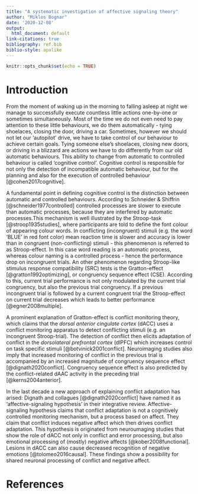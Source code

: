 ```yaml
---
title: "A systematic investigation of affective signaling theory"
author: "Miklos Bognar"
date: '2020-12-08'
output:
  html_document: default
link-citations: true
bibliography: ref.bib
biblio-style: apalike
---
```


```r
knitr::opts_chunk$set(echo = TRUE)
```
# Introduction
From the moment of waking up in the morning to falling asleep at night we manage to successfully execute countless little actions one-by-one or sometimes simultaneously. Most of the time we do not even need to pay attention to these little behaviours, we do them automatically - tying shoelaces, closing the door, driving a car. Sometimes, however we should not let our ‘autopilot’ drive, we have to take control of our behaviour to achieve certain goals. Tying someone else’s shoelaces, closing new doors, or driving in a blizzard are actions we have to do differently from our old automatic behaviours. This ability to change from automatic to controlled behaviour is called ‘cognitive control’. Cognitive control is responsible for not only the detection of incompatible automatic behaviour, but for the planning and also for the execution of controlled behaviour [@cohen2017cognitive].

A fundamental point in defining cognitive control is the distinction between automatic and controlled behaviours. According to Schneider & Shiffrin [@schneider1977controlled] controlled processes are slower to execute than automatic processes, because they are interfered by automatic processes.This mechanism is well illustrated by the Stroop-task [@stroop1935studies], where participants are told to define the font colour of appearing colour words. In conflicting (incongruent) stimuli (e.g. the word ‘BLUE’ in red font color) mean reaction time is slower and accuracy is lower than in congruent (non-conflicting) stimuli - this phenomenon is referred to as Stroop-effect. In this case word reading is an automatic process, whereas colour naming is a controlled process - hence the performance drop on incongruent trials. An other phenomenon regarding Stroop-like stimulus response compatibility (SRC) tests is the Gratton-effect [@gratton1992optimizing], or congruency sequence effect (CSE). According to this, current trial performance is not only modulated by the current trial congruency, but also the previous trial congruency. If a previous incongruent trial is followed by a current congruent trial the Stroop-effect on current trial decreases which leads to better performance [@egner2008multiple].

A prominent explanation of Gratton-effect is conflict monitoring theory, which claims that the *dorsal anterior cingulate cortex* (dACC) uses a conflict monitoring apparatus to detect conflicting stimuli (e.g. an incongruent Stroop-trial). The detection of conflict then elicits adaptation of conflict in the *dorsolateral prefrontal cortex* (dlPFC) which increases control on task specific stimuli [@botvinick2001conflict]. Neuroimaging studies also imply that increased monitoring of conflict in the previous trial is accompanied by an increased magnitude of congruency sequence effect [@dignath2020conflict]. Congruency sequence effect is also predicted by the conflict-related dAAC activity in the preceding trial [@kerns2004anterior].

In the last decade a new approach of explaining conflict adaptation has arised: Dignath and collagues [@dignath2020conflict] have named it as 'affective-signaling hypothesis' in their integrative review. Affective-signaling hypothesis claims that conflict adaptation is not a cognitively controlled monitoring mechanism, but a process based on affect. They claim that conflict induces negative affect which then drives conflict adaptation.
This hypothesis is originated from neuroumaging studies that show the role of dACC not only in conflict and error processing, but also emotional processing of (mostly) negative affects [@kober2008functional]. Lesions in dACC can also cause decreased recognition of negative emotions [@tolomeo2016causal]. These findings show a possibility for shared neuronal processing of conflict and negative affect.



# References